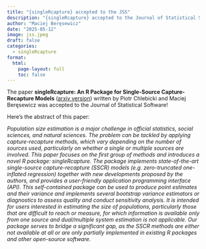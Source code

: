 ```yaml
---
title: "{singleRcapture} accepted to the JSS"
description: "{singleRcapture} accepted to the Journal of Statistical Software"
author: "Maciej Beręsewicz"
date: "2025-05-12"
image: jss.jpeg
draft: false
categories:
  - singleRcapture
format:
  html:
    page-layout: full
    toc: false
---
```


The paper **singleRcapture: An R Package for Single-Source Capture-Recapture Models** ([arxiv version](https://arxiv.org/abs/2411.11032)) 
written by Piotr Chlebicki and Maciej Beręsewicz was accepted to the Journal of Statistical Software!

Here's the abstract of this paper:


*Population size estimation is a major challenge in official statistics, social sciences, and natural sciences. The problem can be tackled by applying capture-recapture methods, which vary depending on the number of sources used, particularly on whether a single or multiple sources are involved. This paper focuses on the first group of methods and introduces a novel R package: singleRcapture. The package implements state-of-the-art single-source capture-recapture (SSCR) models (e.g. zero-truncated one-inflated regression) together with new developments proposed by the authors, and provides a user-friendly application programming interface (API). This self-contained package can be used to produce point estimates and their variance and implements several bootstrap variance estimators or diagnostics to assess quality and conduct sensitivity analysis. It is intended for users interested in estimating the size of populations, particularly those that are difficult to reach or measure, for which information is available only from one source and dual/multiple system estimation is not applicable. Our package serves to bridge a significant gap, as the SSCR methods are either not available at all or are only partially implemented in existing R packages and other open-source software.*


